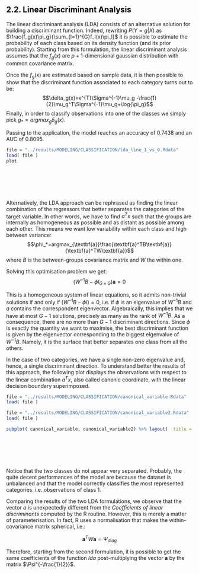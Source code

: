 <h2><a name="22_LDA" style="pointer-events: none; cursor: default;" ><font color="black"> 2.2. Linear Discriminant Analysis</font></a></h2>

The linear discriminant analysis (LDA) consists of an alternative solution for building a discriminant function. Indeed, rewriting $P(Y=g|X)$ as $\frac{f_g(x)\pi_g}{\sum_{l=1}^{G}f_l(x)\pi_l}$ it is possible to estimate the probability of each class based on its density function (and its prior probability). Starting from this formulation, the linear discriminant analysis assumes that the $f_g(x)$ are $p+1$-dimensional gaussian distribution with common covariance matrix.

Once the $f_g(x)$ are estimated based on sample data, it is then possible to show that the discriminant function associated to each category turns out to be:
$$\delta_g(x)=x^{T}\Sigma^{-1}\mu_g -\frac{1}{2}\mu_g^T\Sigma^{-1}\mu_g+\log{\pi_g}$$
Finally, in order to classify observations into one of the classes we simply pick $g_*=argmax_g\delta_g(x)$.

Passing to the application, the model reaches an accuracy of 0.7438 and an AUC of 0.8095.


```r
file = "../results/MODELING/CLASSIFICATION/lda_line_1_vs_0.Rdata"
load( file )
plot
```

<br></br>
<br></br>


Alternatively, the LDA approach can be rephrased as finding the linear combination of the regressors that better separates the categories of the target variable. In other words, we have to find  $a^Tx$ such that the groups are internally as homogeneous as possible and as distant as possible among each other. This means we want low variability within each class and high between variance:
$$\phi_*=argmax_{\textbf{a}}\frac{\textbf{a}^TB\textbf{a}}{\textbf{a}^TW\textbf{a}}$$
where $B$ is the between-groups covariance matrix and $W$ the within one.

Solving this optimisation problem we get:
$$(W^{-1}B-\phi I_{G \times G})\textbf{a}=0$$

This is a homogeneous system of linear equations, so it admits non-trivial solutions if and only if $(W^{-1}B-\phi I)=0$, i.e. if $\phi$ is an eigenvalue of $W^{-1}B$ and $a$ contains the correspondent eigenvector. Algebraically, this implies that we have at most $G-1$ solutions, precisely as many as the rank of $W^{-1}B$. As a consequence, there are no more than $G-1$ discriminant directions. Since $\phi$ is exactly the quantity we want to maximise, the best discriminant function is given by the eigenvector corresponding to the biggest eigenvalue of $W^{-1}B$. Namely, it is the surface that better separates one class from all the others.


In the case of two categories, we have a single non-zero eigenvalue and, hence, a single discriminant direction. To understand better the results of this approach, the following plot displays the observations with respect to the linear combination  $a^Tx$, also called canonic coordinate, with the linear decision boundary superimposed.

```r
file = "../results/MODELING/CLASSIFICATION/canonical_variable.Rdata"
load( file )

file = "../results/MODELING/CLASSIFICATION/canonical_variable2.Rdata"
load( file )

subplot( canonical_variable, canonical_variable2) %>% layout(  title = 'Canonical variable')

```

<br></br>
<br></br>

Notice that the two classes do not appear very separated. Probably, the quite decent performances of the model are because the dataset is unbalanced and that the model correctly classifies the most represented categories. i.e. observations of class 1.

Comparing the results of the two LDA formulations, we observe that the vector $a$ is unexpectedly different from the *Coefficients of linear discriminants* computed by the R routine.
However, this is merely a matter of parameterisation. In fact, R uses a normalisation that makes the within-covariance matrix spherical, i.e.:

$$ \textbf{a}^TW\textbf{a} = \Psi_{diag} $$

Therefore, starting from the second formulation, it is possible to get the same coefficients of the function *lda* post-multiplying the vector $\textbf{a}$ by the matrix $\Psi^{-\frac{1}{2}}$.

<br></br>
<br></br>
